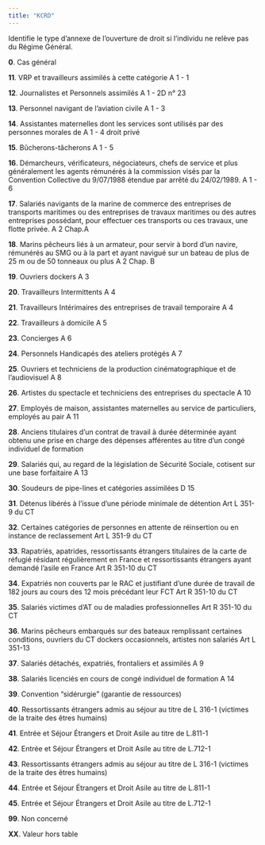 ```yaml
---
title: "KCRD"
---
```


Identifie le type d'annexe de l'ouverture de droit si l'individu ne relève pas du Régime Général.

**0**. Cas général

**11**. VRP et travailleurs assimilés à cette catégorie A 1 - 1

**12**. Journalistes et Personnels assimilés A 1 - 2D n° 23

**13**. Personnel navigant de l'aviation civile A 1 - 3

**14**. Assistantes maternelles dont les services sont utilisés par des personnes morales de A 1 - 4 droit privé

**15**. Bûcherons-tâcherons A 1 - 5

**16**. Démarcheurs, vérificateurs, négociateurs, chefs de service et plus généralement les agents rémunérés à la commission visés par la Convention Collective du 9/07/1988 étendue par arrêté du 24/02/1989. A 1 - 6

**17**. Salariés navigants de la marine de commerce des entreprises de transports maritimes ou des entreprises de travaux maritimes ou des autres entreprises possédant, pour effectuer ces transports ou ces travaux, une flotte privée. A 2 Chap.A

**18**. Marins pêcheurs liés à un armateur, pour servir à bord d'un navire, rémunérés au SMG ou à la part et ayant navigué sur un bateau de plus de 25 m ou de 50 tonneaux ou plus A 2 Chap. B

**19**. Ouvriers dockers A 3

**20**. Travailleurs Intermittents A 4

**21**. Travailleurs Intérimaires des entreprises de travail temporaire A 4

**22**. Travailleurs à domicile A 5

**23**. Concierges A 6

**24**. Personnels Handicapés des ateliers protégés A 7

**25**. Ouvriers et techniciens de la production cinématographique et de l'audiovisuel A 8

**26**. Artistes du spectacle et techniciens des entreprises du spectacle A 10

**27**. Employés de maison, assistantes maternelles au service de particuliers, employés au pair A 11

**28**. Anciens titulaires d'un contrat de travail à durée déterminée ayant obtenu une prise en charge des dépenses afférentes au titre d'un congé individuel de formation

**29**. Salariés qui, au regard de la législation de Sécurité Sociale, cotisent sur une base forfaitaire A 13

**30**. Soudeurs de pipe-lines et catégories assimilées D 15

**31**. Détenus libérés à l'issue d'une période minimale de détention Art L 351-9 du CT

**32**. Certaines catégories de personnes en attente de réinsertion ou en instance de reclassement Art L 351-9 du CT

**33**. Rapatriés, apatrides, ressortissants étrangers titulaires de la carte de réfugié résidant régulièrement en France et ressortissants étrangers ayant demandé l'asile en France Art R 351-10 du CT

**34**. Expatriés non couverts par le RAC et justifiant d'une durée de travail de 182 jours au cours des 12 mois précédant leur FCT Art R 351-10 du CT

**35**. Salariés victimes d'AT ou de maladies professionnelles Art R 351-10 du CT

**36**. Marins pêcheurs embarqués sur des bateaux remplissant certaines conditions, ouvriers du CT dockers occasionnels, artistes non salariés Art L 351-13

**37**. Salariés détachés, expatriés, frontaliers et assimilés A 9

**38**. Salariés licenciés en cours de congé individuel de formation A 14

**39**. Convention "sidérurgie" (garantie de ressources)

**40**. Ressortissants étrangers admis au séjour au titre de L 316-1 (victimes de la traite des êtres humains)

**41**. Entrée et Séjour Étrangers et Droit Asile au titre de L.811-1

**42**. Entrée et Séjour Étrangers et Droit Asile au titre de L.712-1

**43**. Ressortissants étrangers admis au séjour au titre de L 316-1 (victimes de la traite des êtres humains)

**44**. Entrée et Séjour Étrangers et Droit Asile au titre de L.811-1

**45**. Entrée et Séjour Étrangers et Droit Asile au titre de L.712-1

**99**. Non concerné

**XX**. Valeur hors table
